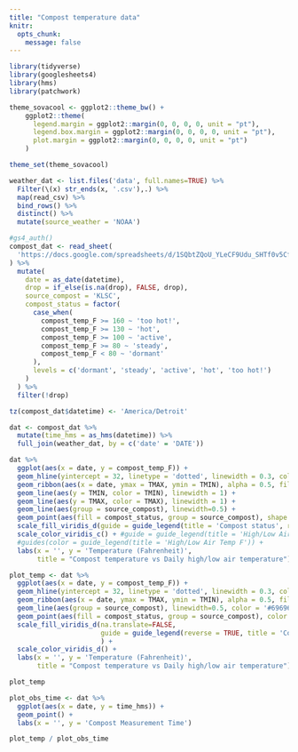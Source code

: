 ```yaml
---
title: "Compost temperature data"
knitr:
  opts_chunk:
    message: false
---
```


```r
library(tidyverse)
library(googlesheets4)
library(hms)
library(patchwork)

theme_sovacool <- ggplot2::theme_bw() +
    ggplot2::theme(
      legend.margin = ggplot2::margin(0, 0, 0, 0, unit = "pt"),
      legend.box.margin = ggplot2::margin(0, 0, 0, 0, unit = "pt"),
      plot.margin = ggplot2::margin(0, 0, 0, 0, unit = "pt")
    )

theme_set(theme_sovacool)
```

```r
weather_dat <- list.files('data', full.names=TRUE) %>% 
  Filter(\(x) str_ends(x, '.csv'),.) %>% 
  map(read_csv) %>% 
  bind_rows() %>% 
  distinct() %>% 
  mutate(source_weather = 'NOAA')

#gs4_auth()
compost_dat <- read_sheet(
  'https://docs.google.com/spreadsheets/d/1SQbtZQoU_YLeCF9Udu_SHTf0v5Cf-tgrrzdvb2Z2C94/edit?gid=0#gid=0'
) %>%
  mutate(
    date = as_date(datetime),
    drop = if_else(is.na(drop), FALSE, drop),
    source_compost = 'KLSC',
    compost_status = factor(
      case_when(
        compost_temp_F >= 160 ~ 'too hot!',
        compost_temp_F >= 130 ~ 'hot',
        compost_temp_F >= 100 ~ 'active',
        compost_temp_F >= 80 ~ 'steady',
        compost_temp_F < 80 ~ 'dormant'
      ),
      levels = c('dormant', 'steady', 'active', 'hot', 'too hot!️')
    )
  ) %>%
  filter(!drop)

tz(compost_dat$datetime) <- 'America/Detroit'

dat <- compost_dat %>% 
  mutate(time_hms = as_hms(datetime)) %>% 
  full_join(weather_dat, by = c('date' = 'DATE'))
```

```r
dat %>% 
  ggplot(aes(x = date, y = compost_temp_F)) +
  geom_hline(yintercept = 32, linetype = 'dotted', linewidth = 0.3, color = 'lightblue') +
  geom_ribbon(aes(x = date, ymax = TMAX, ymin = TMIN), alpha = 0.5, fill = 'darkgrey') +
  geom_line(aes(y = TMIN, color = TMIN), linewidth = 1) +
  geom_line(aes(y = TMAX, color = TMAX), linewidth = 1) +
  geom_line(aes(group = source_compost), linewidth=0.5) +
  geom_point(aes(fill = compost_status, group = source_compost), shape = 21, stroke = 0.5, size = 3) +
  scale_fill_viridis_d(guide = guide_legend(title = 'Compost status', reverse = TRUE), na.translate=FALSE) +
  scale_color_viridis_c() + #guide = guide_legend(title = 'High/Low Air Temp F')) +
  #guides(color = guide_legend(title = 'High/Low Air Temp F')) +
  labs(x = '', y = 'Temperature (Fahrenheit)', 
       title = "Compost temperature vs Daily high/low air temperature")
```

```r
plot_temp <- dat %>% 
  ggplot(aes(x = date, y = compost_temp_F)) +
  geom_hline(yintercept = 32, linetype = 'dotted', linewidth = 0.3, color = 'lightblue') +
  geom_ribbon(aes(x = date, ymax = TMAX, ymin = TMIN), alpha = 0.5, fill = 'darkgrey') +
  geom_line(aes(group = source_compost), linewidth=0.5, color = '#696969') +
  geom_point(aes(fill = compost_status, group = source_compost), color = '#696969', shape = 21, stroke = 0.5, size = 3) +
  scale_fill_viridis_d(na.translate=FALSE,
                       guide = guide_legend(reverse = TRUE, title = 'Compost status')
                       ) +
  scale_color_viridis_d() +
  labs(x = '', y = 'Temperature (Fahrenheit)', 
       title = "Compost temperature vs Daily high/low air temperature")

plot_temp

plot_obs_time <- dat %>% 
  ggplot(aes(x = date, y = time_hms)) +
  geom_point() +
  labs(x = '', y = 'Compost Measurement Time')

plot_temp / plot_obs_time
```
